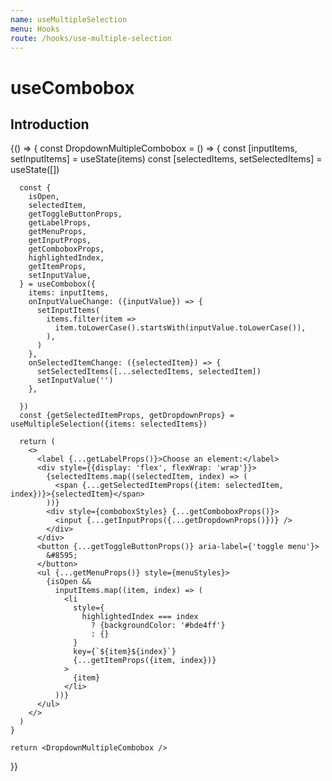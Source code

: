 ```yaml
---
name: useMultipleSelection
menu: Hooks
route: /hooks/use-multiple-selection
---
```



# useCombobox

## Introduction

<Playground style={playgroundStyles}>
  {() => {
    const DropdownMultipleCombobox = () => {
      const [inputItems, setInputItems] = useState(items)
      const [selectedItems, setSelectedItems] = useState([])

      const {
        isOpen,
        selectedItem,
        getToggleButtonProps,
        getLabelProps,
        getMenuProps,
        getInputProps,
        getComboboxProps,
        highlightedIndex,
        getItemProps,
        setInputValue,
      } = useCombobox({
        items: inputItems,
        onInputValueChange: ({inputValue}) => {
          setInputItems(
            items.filter(item =>
              item.toLowerCase().startsWith(inputValue.toLowerCase()),
            ),
          )
        },
        onSelectedItemChange: ({selectedItem}) => {
          setSelectedItems([...selectedItems, selectedItem])
          setInputValue('')
        },

      })
      const {getSelectedItemProps, getDropdownProps} = useMultipleSelection({items: selectedItems})

      return (
        <>
          <label {...getLabelProps()}>Choose an element:</label>
          <div style={{display: 'flex', flexWrap: 'wrap'}}>
            {selectedItems.map((selectedItem, index) => (
              <span {...getSelectedItemProps({item: selectedItem, index})}>{selectedItem}</span>
            ))}
            <div style={comboboxStyles} {...getComboboxProps()}>
              <input {...getInputProps({...getDropdownProps()})} />
            </div>
          </div>
          <button {...getToggleButtonProps()} aria-label={'toggle menu'}>
            &#8595;
          </button>
          <ul {...getMenuProps()} style={menuStyles}>
            {isOpen &&
              inputItems.map((item, index) => (
                <li
                  style={
                    highlightedIndex === index
                      ? {backgroundColor: '#bde4ff'}
                      : {}
                  }
                  key={`${item}${index}`}
                  {...getItemProps({item, index})}
                >
                  {item}
                </li>
              ))}
          </ul>
        </>
      )
    }

    return <DropdownMultipleCombobox />

}}

</Playground>
